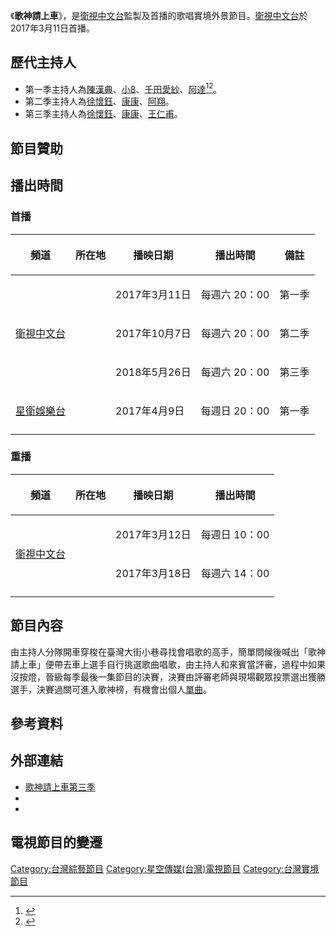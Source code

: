 {{Expand|time=2017-02-25T14:03:18+00:00}}
{{In-progress_tvshow}}
{{Infobox Television
| 名稱      = 歌神請上車
| original_name = 
| 圖片      = 
| 圖說      =
| 分類      = [[實境節目|實境節目]]、[[外景節目|外景節目]]、[[歌唱選秀節目|歌唱選秀節目]]
| 主持      = 第一季：[[陳漢典|陳漢典]]、[[張珮瑩|小8]]、[[千田愛紗|千田愛紗]]、[[昌璟翔|阿達]]<br>第二季：[[徐懷鈺|徐懷鈺]]、[[康康|康康]]、[[陳秉立|阿翔]]<br>第三季：[[徐懷鈺|徐懷鈺]]、[[康康|康康]]、[[王仁甫|王仁甫]]
| 旁白      = 
| 標語      = 我們正在尋找好聲音，新一代國民歌神，等你來上車！
| 國家      = {{ROC}}
| 語言      = [[中華民國國語|國語]]、[[台語|台語]]
| 字幕      = [[中文|中文]]
| 監製      = [[衛視中文台|衛視中文台]]
| 製作人    = 陳俊中、鄒慶樺、李大緯
| 製作公司  = 米兔哥娛樂股份有限公司→<br>華稷多媒體
| 季數      = 3
| 集數      = 13
| 每集長    = 120分鐘（含廣告）
| 頻道      = [[衛視中文台|衛視中文台]]
| 播出國家  = {{TWN}} 
| 開始      =第一季<br>{{start date|2017|03|11}}－{{end date|2017|06|03}}<br>第二季<br>{{start date|2017|10|07}}－{{end date|2017|12|30}}<br>第三季<br>{{start date|2018|05|26}}
| 結束      = {{end date|2018|08|18}}
| 頻道1      = [[星衛娛樂台|星衛娛樂台]]
| 播出國家1  = {{TWN}} 
| 開始1      = {{start date|2017|04|09}}
| 結束1      = {{end date|2017|07|02}}
| 晚於      = 
| 早於      = 
| 官方網站  = 
| 外景 = {{TWN}}
}}
《'''歌神請上車'''》，是[[衛視中文台|衛視中文台]]監製及首播的歌唱實境外景節目。[[衛視中文台|衛視中文台]]於2017年3月11日首播。

==歷代主持人==
*第一季主持人為[[陳漢典|陳漢典]]、[[張珮瑩|小8]]、[[千田愛紗|千田愛紗]]、[[昌璟翔|阿達]]<ref>{{Cite web |url=http://star.ettoday.net/news/869785 |title=小8錄外景節目「巧遇嚴爵」？陳漢典當場跑過去攔人 |accessdate=2017-02-25 |archive-date=2017-02-22 |archive-url=https://web.archive.org/web/20170222194858/http://star.ettoday.net/news/869785 |dead-url=no }}</ref><ref>{{Cite web |url=http://www.chinatimes.com/realtimenews/20170220005783-260404 |title=陳漢典大陸拍戲人氣旺到「封街」 真相是路人都誤會了 |accessdate=2017-02-25 |archive-date=2017-03-02 |archive-url=https://web.archive.org/web/20170302030045/http://www.chinatimes.com/realtimenews/20170220005783-260404 |dead-url=no }}</ref>。
*第二季主持人為[[徐懷鈺|徐懷鈺]]、[[康康|康康]]、[[陳秉立|阿翔]]。
*第三季主持人為[[徐懷鈺|徐懷鈺]]、[[康康|康康]]、[[王仁甫|王仁甫]]。

==節目贊助==
== 播出時間 ==
{{Note24hUTC+8}}
=== 首播 ===
{| class="wikitable" style="text-align:center"
|- 
!頻道||所在地||播映日期||播出時間||備註
|- 
|rowspan=3|[[衛視中文台|衛視中文台]]||rowspan=4|{{TWN}}||2017年3月11日 ||每週六 20：00||第一季
|- 
|2017年10月7日 ||每週六 20：00||第二季
|- 
|2018年5月26日 ||每週六 20：00||第三季
|-
|[[星衛娛樂台|星衛娛樂台]]||2017年4月9日||每週日 20：00||第一季
|-
|}

=== 重播 ===
{| class="wikitable" style="text-align:center"
|- 
!頻道||所在地||播映日期||播出時間
|- 
|rowspan=2|[[衛視中文台|衛視中文台]]||rowspan=2|{{TWN}}||2017年3月12日||每週日 10：00
|-
|2017年3月18日||每週六 14：00
|-
|}

==節目內容==
由主持人分隊開車穿梭在臺灣大街小巷尋找會唱歌的高手，簡單問候後喊出「歌神請上車」便帶去車上選手自行挑選歌曲唱歌，由主持人和來賓當評審，過程中如果沒按燈，晉級每季最後一集節目的決賽，決賽由評審老師與現場觀眾投票選出獲勝選手，決賽過關可進入歌神榜，有機會出個人[[單曲|單曲]]。

== 參考資料 ==
{{Reflist}}
== 外部連結 ==
*[https://www.fng.tw/scc/view_content.php?id=6648 歌神請上車第三季] {{Wayback|url=https://www.fng.tw/scc/view_content.php?id=6648 |date=20170927202553 }}
*{{facebook|caraoketalents}}
*{{youtube|channel=UCXNUaD0AjoL0Lw556n6u7hw}}

== 電視節目的變遷 ==
{{電視節目的變遷
|電視台= {{TWN}} [[衛視中文台|衛視中文台]]
|播放檔次= 每週六 20:00 - 22:00
|節目名稱= 歌神請上車（第一季）<br/>（2017年3月11日－2017年6月3日）
|上一節目= [[奔跑吧兄弟|奔跑吧兄弟]]（重播）
|下一節目= [[奔跑吧兄弟|奔跑吧兄弟]]（重播）
|2播放檔次= 每週六 20:00 - 22:00
|2節目名稱= 歌神請上車（第二季）<br/>（2017年10月7日－2017年12月30日）
|2上一節目= 
|2下一節目= 
|3播放檔次= 每週六 20:00 - 22:00
|3節目名稱= 歌神請上車（第三季）<br/>（2018年5月26日－2018年8月18日）
|3上一節目= [[奔跑吧兄弟|奔跑吧兄弟]]（重播）
|3下一節目= [[來自星星的你|來自星星的你]]<br/>（2018年8月25日－2018年10月7日）
}}
{{電視節目的變遷
|電視台= {{TWN}} [[星衛娛樂台|星衛娛樂台]]
|播放檔次= 每週日 20:00 - 22:00
|節目名稱= 歌神請上車（第一季）<br/>（2017年4月9日－2017年7月2日）
|上一節目= [[非凡搭檔|非凡搭檔]]<br/>（2017年1月15日－2017年4月2日）
|下一節目= [[我想和你唱_(第一季)|我想和你唱]]<br/>（2016年5月7日－2018年7月13日）
}}
[[Category:台灣綜藝節目|Category:台灣綜藝節目]]
[[Category:星空傳媒(台灣)電視節目|Category:星空傳媒(台灣)電視節目]]
[[Category:台灣實境節目|Category:台灣實境節目]]